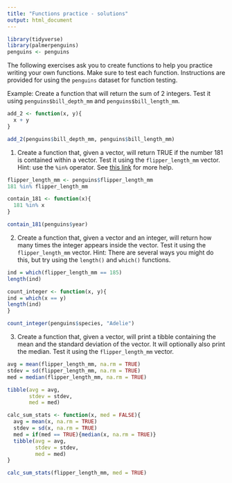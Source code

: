 ```yaml
---
title: "Functions practice - solutions"
output: html_document
---
```


```r
library(tidyverse)
library(palmerpenguins)
penguins <- penguins
```

The following exercises ask you to create functions to help you practice writing your own functions. Make sure to test each function. Instructions are provided for using the `penguins` dataset for function testing.

Example: Create a function that will return the sum of 2 integers. Test it using `penguins$bill_depth_mm` and `penguins$bill_length_mm`.
```r
add_2 <- function(x, y){
  x + y
}

add_2(penguins$bill_depth_mm, penguins$bill_length_mm)
```

1. Create a function that, given a vector, will return TRUE if the number 181 is contained within a vector. Test it using the `flipper_length_mm` vector. Hint: use the `%in%` operator. See [this link](https://www.geeksforgeeks.org/how-to-test-if-a-vector-contains-the-given-element-in-r/) for more help.
```r
flipper_length_mm <- penguins$flipper_length_mm
181 %in% flipper_length_mm

contain_181 <- function(x){
  181 %in% x
}

contain_181(penguins$year)
```

2. Create a function that, given a vector and an integer, will return how many times the integer appears inside the vector. Test it using the `flipper_length_mm` vector. Hint: There are several ways you might do this, but try using the `length()` and `which()` functions.  
```r
ind = which(flipper_length_mm == 185)
length(ind)

count_integer <- function(x, y){
ind = which(x == y)
length(ind)
}

count_integer(penguins$species, "Adelie")
```

3. Create a function that, given a vector, will print a tibble containing the mean and the standard deviation of the vector. It will optionally also print the median. Test it using the `flipper_length_mm` vector.
```r
avg = mean(flipper_length_mm, na.rm = TRUE)
stdev = sd(flipper_length_mm, na.rm = TRUE)
med = median(flipper_length_mm, na.rm = TRUE)

tibble(avg = avg,
       stdev = stdev,
       med = med)

calc_sum_stats <- function(x, med = FALSE){
  avg = mean(x, na.rm = TRUE)
  stdev = sd(x, na.rm = TRUE)
  med = if(med == TRUE){median(x, na.rm = TRUE)}
  tibble(avg = avg,
         stdev = stdev,
         med = med)
}

calc_sum_stats(flipper_length_mm, med = TRUE)
```

